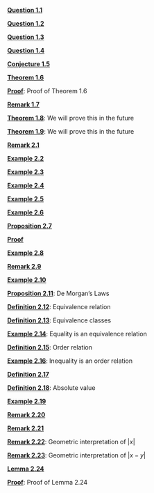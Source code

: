 \providecommand{\Pageref}[1]{\hfill p.\pageref{#1}}
 [**Question 1.1**](#Question-1)\Pageref{Question-1}

 [**Question 1.2**](#Question-2)\Pageref{Question-2}

 [**Question 1.3**](#Question-1.3)\Pageref{Question-1.3}

 [**Question 1.4**](#Question-1.4)\Pageref{Question-1.4}

 [**Conjecture 1.5**](#conj-line)\Pageref{conj-line}

 [**Theorem 1.6**](#theorem-root-2)\Pageref{theorem-root-2}

 [**Proof**](#proof-of-theorem): Proof of Theorem 1.6\Pageref{proof-of-theorem}

 [**Remark 1.7**](#Remark-1.7)\Pageref{Remark-1.7}

 [**Theorem 1.8**](#we-will-prove-this-in-the-future): We will prove this in the future\Pageref{we-will-prove-this-in-the-future}

 [**Theorem 1.9**](#we-will-prove-this-in-the-future-1): We will prove this in the future\Pageref{we-will-prove-this-in-the-future-1}

 [**Remark 2.1**](#Remark-2.1)\Pageref{Remark-2.1}

 [**Example 2.2**](#Example-2.2)\Pageref{Example-2.2}

 [**Example 2.3**](#Example-2.3)\Pageref{Example-2.3}

 [**Example 2.4**](#Example-2.4)\Pageref{Example-2.4}

 [**Example 2.5**](#Example-2.5)\Pageref{Example-2.5}

 [**Example 2.6**](#Example-2.6)\Pageref{Example-2.6}

 [**Proposition 2.7**](#Proposition-Equality-Sets)\Pageref{Proposition-Equality-Sets}

 [**Proof**](#Proof*-2.1)\Pageref{Proof*-2.1}

 [**Example 2.8**](#Example-2.8)\Pageref{Example-2.8}

 [**Remark 2.9**](#Remark-2.9)\Pageref{Remark-2.9}

 [**Example 2.10**](#Example-2.10)\Pageref{Example-2.10}

 [**Proposition 2.11**](#de-morgans-laws): De Morgan’s Laws\Pageref{de-morgans-laws}

 [**Definition 2.12**](#equivalence-relation): Equivalence relation\Pageref{equivalence-relation}

 [**Definition 2.13**](#equivalence-classes): Equivalence classes\Pageref{equivalence-classes}

 [**Example 2.14**](#equality-is-an-equivalence-relation): Equality is an equivalence relation\Pageref{equality-is-an-equivalence-relation}

 [**Definition 2.15**](#order-relation): Order relation\Pageref{order-relation}

 [**Example 2.16**](#inequality-is-an-order-relation): Inequality is an order relation\Pageref{inequality-is-an-order-relation}

 [**Definition 2.17**](#Definition-2.17)\Pageref{Definition-2.17}

 [**Definition 2.18**](#absolute-value): Absolute value\Pageref{absolute-value}

 [**Example 2.19**](#Example-2.19)\Pageref{Example-2.19}

 [**Remark 2.20**](#Remark-2.20)\Pageref{Remark-2.20}

 [**Remark 2.21**](#rmk-absolute-value-sym)\Pageref{rmk-absolute-value-sym}

 [**Remark 2.22**](#geometric-interpretation-of-x): Geometric interpretation of $|x|$\Pageref{geometric-interpretation-of-x}

 [**Remark 2.23**](#geometric-interpretation-of-x-y): Geometric interpretation of $|x-y|$\Pageref{geometric-interpretation-of-x-y}

 [**Lemma 2.24**](#lemma-absolute-value)\Pageref{lemma-absolute-value}

 [**Proof**](#proof-of-lemma): Proof of Lemma 2.24\Pageref{proof-of-lemma}
